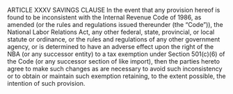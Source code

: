 ARTICLE XXXV
SAVINGS CLAUSE
In the event that any provision hereof is found to be inconsistent with
the Internal Revenue Code of 1986, as amended (or the rules and
regulations issued thereunder (the "Code")), the National Labor Relations
Act, any other federal, state, provincial, or local statute or ordinance, or the
rules and regulations of any other government agency, or is determined to
have an adverse effect upon the right of the NBA (or any successor entity)
to a tax exemption under Section 501(c)(6) of the Code (or any successor
section of like import), then the parties hereto agree to make such changes
as are necessary to avoid such inconsistency or to obtain or maintain such
exemption retaining, to the extent possible, the intention of such
provision.